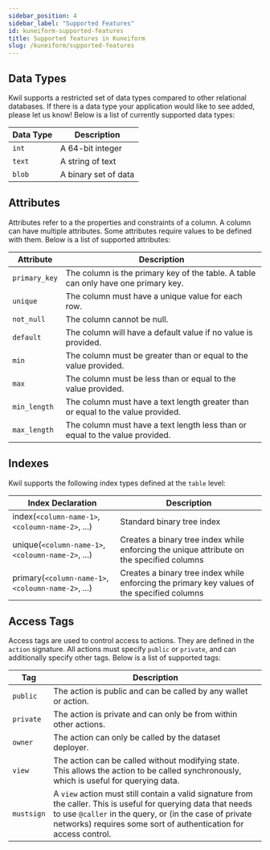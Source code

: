 ```yaml
---
sidebar_position: 4
sidebar_label: "Supported Features"
id: kuneiform-supported-features
title: Supported features in Kuneiform
slug: /kuneiform/supported-features
---
```


## Data Types

Kwil supports a restricted set of data types compared to other relational databases.  If there is a data type your application would like to see added, please let us know!  Below is a list of currently supported data types:

| Data Type | Description |
| --------- | ----------- |
| `int` | A 64-bit integer |
| `text` | A string of text |
| `blob` | A binary set of data |

## Attributes

Attributes refer to a the properties and constraints of a column.  A column can have multiple attributes.  Some attributes require values to be defined with them.  Below is a list of supported attributes:

| Attribute | Description |
| --------- | ----------- |
| `primary_key` | The column is the primary key of the table.  A table can only have one primary key. |
| `unique` | The column must have a unique value for each row. |
| `not_null` | The column cannot be null. |
| `default` | The column will have a default value if no value is provided. |
| `min` | The column must be greater than or equal to the value provided. |
| `max` | The column must be less than or equal to the value provided. |
| `min_length` | The column must have a text length greater than or equal to the value provided. |
| `max_length` | The column must have a text length less than or equal to the value provided. |

## Indexes

Kwil supports the following index types defined at the `table` level:

| Index Declaration | Description |
| ----------------- | ----------- |
| index(`<column-name-1>`, `<coloumn-name-2>`, ...) | Standard binary tree index |
| unique(`<column-name-1>`, `<coloumn-name-2>`, ...) | Creates a binary tree index while enforcing the unique attribute on the specified columns |
| primary(`<column-name-1>`, `<coloumn-name-2>`, ...) | Creates a binary tree index while enforcing the primary key values of the specified columns |

## Access Tags

Access tags are used to control access to actions.  They are defined in the `action` signature.  All actions must specify `public` or `private`, and can additionally
specify other tags.  Below is a list of supported tags:

| Tag | Description |
| ------------- | ----------- |
| `public` | The action is public and can be called by any wallet or action. |
| `private` | The action is private and can only be from within other actions. |
| `owner` | The action can only be called by the dataset deployer. |
| `view` | The action can be called without modifying state.  This allows the action to be called synchronously, which is useful for querying data. |
| `mustsign` | A `view` action must still contain a valid signature from the caller.  This is useful for querying data that needs to use `@caller` in the query, or (in the case of private networks) requires some sort of authentication for access control. |